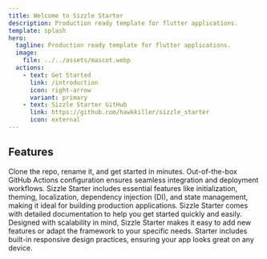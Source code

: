 ```yaml
---
title: Welcome to Sizzle Starter
description: Production ready template for flutter applications.
template: splash
hero:
  tagline: Production ready template for flutter applications.
  image:
    file: ../../assets/mascot.webp
  actions:
    - text: Get Started
      link: /introduction
      icon: right-arrow
      variant: primary
    - text: Sizzle Starter GitHub
      link: https://github.com/hawkkiller/sizzle_starter
      icon: external
---
```



## Features

<CardGrid stagger>
	<Card title="Quick Start" icon="rocket">
		Clone the repo, rename it, and get started in minutes.
	</Card>
	<Card title="Robust CI/CD" icon="setting">
		Out-of-the-box GitHub Actions configuration ensures seamless integration and deployment workflows.
	</Card>
	<Card title="Production-Ready Features" icon="puzzle">
		Sizzle Starter includes essential features like initialization, theming, localization, dependency injection (DI), and state management, making it ideal for building production applications.
	</Card>
	<Card title="Comprehensive Documentation" icon="document">
		Sizzle Starter comes with detailed documentation to help you get started quickly and easily.
	</Card>
	<Card title="Extensible Architecture" icon="approve-check">
		Designed with scalability in mind, Sizzle Starter makes it easy to add new features or adapt the framework to your specific needs.
	</Card>
	<Card title="Responsive Design" icon="laptop">
		Starter includes built-in responsive design practices, ensuring your app looks great on any device.
	</Card>
</CardGrid>

